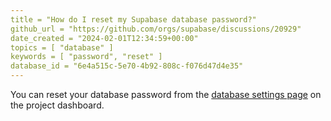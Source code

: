 ```yaml
---
title = "How do I reset my Supabase database password?"
github_url = "https://github.com/orgs/supabase/discussions/20929"
date_created = "2024-02-01T12:34:59+00:00"
topics = [ "database" ]
keywords = [ "password", "reset" ]
database_id = "6e4a515c-5e70-4b92-808c-f076d47d4e35"
---
```


You can reset your database password from the [database settings page](https://supabase.com/dashboard/project/_/settings/database) on the project dashboard.
